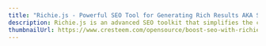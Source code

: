 ---
title: "Richie.js - Powerful SEO Tool for Generating Rich Results AKA Schema markups"
description: Richie.js is an advanced SEO toolkit that simplifies the creation of structured data for rich results, enhancing your website's visibility and performance on search engines. By automating the generation of JSON-LD schema, it accelerates SEO optimization, improves search engine rankings, and boosts user engagement with minimal effort.
thumbnailUrl: https://www.cresteem.com/opensource/boost-seo-with-richie-js/thumbnail.webp
---


<Home />

